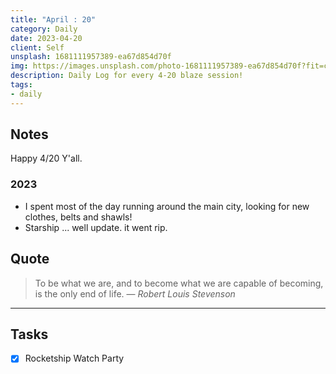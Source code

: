```yaml
---
title: "April : 20"
category: Daily
date: 2023-04-20
client: Self
unsplash: 1681111957389-ea67d854d70f
img: https://images.unsplash.com/photo-1681111957389-ea67d854d70f?fit=crop&q=85&w=1400&h=700
description: Daily Log for every 4-20 blaze session!
tags:
- daily
---
```


## Notes

Happy 4/20 Y'all.

### 2023

- I spent most of the day running around the main city, looking for new clothes, belts and shawls!
- Starship ... well update. it went rip.

## Quote

> To be what we are, and to become what we are capable of becoming, is the only end of life.
> — <cite>Robert Louis Stevenson</cite>

---

## Tasks

- [x] Rocketship Watch Party
